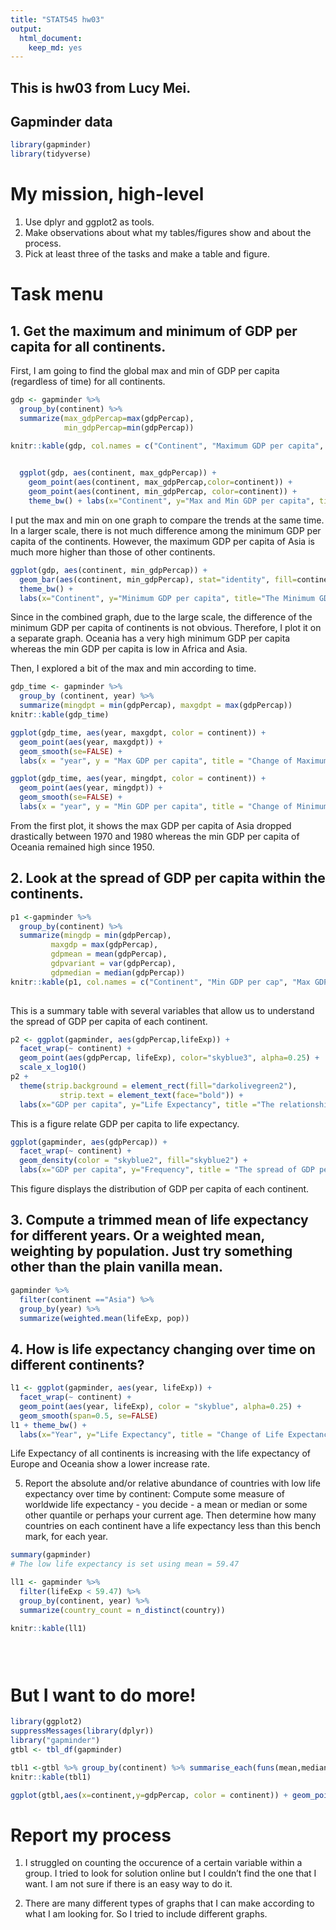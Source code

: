 ```yaml
---
title: "STAT545 hw03"
output: 
  html_document: 
    keep_md: yes
---
```


## This is hw03 from Lucy Mei.

## Gapminder data
```r
library(gapminder)
library(tidyverse)
```

# My mission, high-level
1. Use dplyr and ggplot2 as tools.
2. Make observations about what my tables/figures show and about the process. 
3. Pick at least three of the tasks and make a table and figure.

# Task menu
## 1. Get the maximum and minimum of GDP per capita for all continents.
First, I am going to find the global max and min of GDP per capita (regardless of time) for all continents. 
```r
gdp <- gapminder %>% 
  group_by(continent) %>% 
  summarize(max_gdpPercap=max(gdpPercap), 
            min_gdpPercap=min(gdpPercap))

knitr::kable(gdp, col.names = c("Continent", "Maximum GDP per capita", "Minimum GDP per capita"))
  

  ggplot(gdp, aes(continent, max_gdpPercap)) + 
    geom_point(aes(continent, max_gdpPercap,color=continent)) +
    geom_point(aes(continent, min_gdpPercap, color=continent)) + 
    theme_bw() + labs(x="Continent", y="Max and Min GDP per capita", title="The Maximum and Minimum GDP per capita of all Continents")
```
I put the max and min on one graph to compare the trends at the same time. In a larger scale, there is not much difference among the minimum GDP per capita of the continents. However, the maximum GDP per capita of Asia is much more higher than those of other continents. 


```r
ggplot(gdp, aes(continent, min_gdpPercap)) + 
  geom_bar(aes(continent, min_gdpPercap), stat="identity", fill=continent_colors)+
  theme_bw() + 
  labs(x="Continent", y="Minimum GDP per capita", title="The Minimum GDP per capita of all Continents")
```
Since in the combined graph, due to the large scale, the difference of the minimum GDP per capita of continents is not obvious. Therefore, I plot it on a separate graph. Oceania has a very high minimum GDP per capita whereas the min GDP per capita is low in Africa and Asia.

Then, I explored a bit of the max and min according to time.
```r
gdp_time <- gapminder %>%
  group_by (continent, year) %>%
  summarize(mingdpt = min(gdpPercap), maxgdpt = max(gdpPercap))
knitr::kable(gdp_time)
```
```r
ggplot(gdp_time, aes(year, maxgdpt, color = continent)) +
  geom_point(aes(year, maxgdpt)) +
  geom_smooth(se=FALSE) +
  labs(x = "year", y = "Max GDP per capita", title = "Change of Maximum GDP per capita over time")

ggplot(gdp_time, aes(year, mingdpt, color = continent)) +
  geom_point(aes(year, mingdpt)) +
  geom_smooth(se=FALSE) +
  labs(x = "year", y = "Min GDP per capita", title = "Change of Minimum GDP per capita over time")
```
From the first plot, it shows the max GDP per capita of Asia dropped drastically between 1970 and 1980 whereas the min GDP per capita of Oceania remained high since 1950. 


## 2. Look at the spread of GDP per capita within the continents.

```r
p1 <-gapminder %>% 
  group_by(continent) %>%
  summarize(mingdp = min(gdpPercap),
         maxgdp = max(gdpPercap),
         gdpmean = mean(gdpPercap), 
         gdpvariant = var(gdpPercap), 
         gdpmedian = median(gdpPercap))
knitr::kable(p1, col.names = c("Continent", "Min GDP per cap", "Max GDP per cap", "Mean", "Variant", "Median"))
           
```
This is a summary table with several variables that allow us to understand the spread of GDP per capita of each continent.


```r
p2 <- ggplot(gapminder, aes(gdpPercap,lifeExp)) + 
  facet_wrap(~ continent) + 
  geom_point(aes(gdpPercap, lifeExp), color="skyblue3", alpha=0.25) +
  scale_x_log10()
p2 + 
  theme(strip.background = element_rect(fill="darkolivegreen2"),
           strip.text = element_text(face="bold")) + 
  labs(x="GDP per capita", y="Life Expectancy", title ="The relationship between Life Expectancy and GDP per capita of each continent")

```
This is a figure relate GDP per capita to life expectancy.


```r
ggplot(gapminder, aes(gdpPercap)) +
  facet_wrap(~ continent) +
  geom_density(color = "skyblue2", fill="skyblue2") +
  labs(x="GDP per capita", y="Frequency", title = "The spread of GDP per capita of each continent")
```
This figure displays the distribution of GDP per capita of each continent. 



## 3. Compute a trimmed mean of life expectancy for different years. Or a weighted mean, weighting by population. Just try something other than the plain vanilla mean.
```r
gapminder %>%
  filter(continent =="Asia") %>%
  group_by(year) %>%
  summarize(weighted.mean(lifeExp, pop))
```



## 4. How is life expectancy changing over time on different continents?


```r
l1 <- ggplot(gapminder, aes(year, lifeExp)) + 
  facet_wrap(~ continent) + 
  geom_point(aes(year, lifeExp), color = "skyblue", alpha=0.25) +
  geom_smooth(span=0.5, se=FALSE)
l1 + theme_bw() + 
  labs(x="Year", y="Life Expectancy", title = "Change of Life Expectancy over time")

```
Life Expectancy of all continents is increasing with the life expectancy of Europe and Oceania show a lower increase rate. 




5. Report the absolute and/or relative abundance of countries with low life expectancy over time by continent: Compute some measure of worldwide life expectancy - you decide - a mean or median or some other quantile or perhaps your current age. Then determine how many countries on each continent have a life expectancy less than this bench mark, for each year.
```r
summary(gapminder)
# The low life expectancy is set using mean = 59.47

ll1 <- gapminder %>%
  filter(lifeExp < 59.47) %>%
  group_by(continent, year) %>%
  summarize(country_count = n_distinct(country))

knitr::kable(ll1)


  


```



# But I want to do more!
```r
library(ggplot2)
suppressMessages(library(dplyr))
library("gapminder")
gtbl <- tbl_df(gapminder)
```
```r
tbl1 <-gtbl %>% group_by(continent) %>% summarise_each(funs(mean,median),gdpPercap)
knitr::kable(tbl1)

```
```r
ggplot(gtbl,aes(x=continent,y=gdpPercap, color = continent)) + geom_point() + ggtitle("GDP per cap by continent")
```


# Report my process
1. I struggled on counting the occurence of a certain variable within a group. I tried to look for solution online but I couldn't find the one that I want. I am not sure if there is an easy way to do it.

2. There are many different types of graphs that I can make according to what I am looking for. So I tried to include different graphs.




